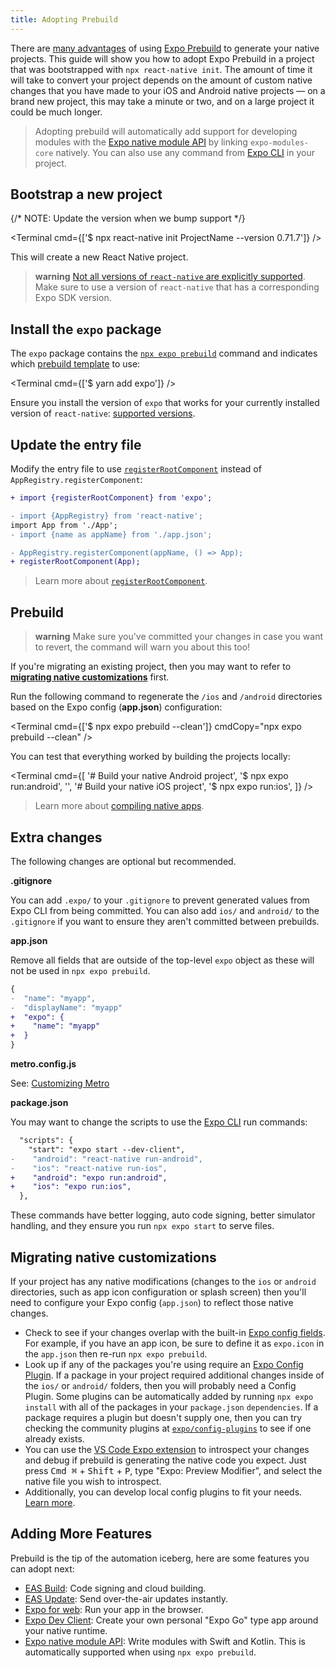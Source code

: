 ```yaml
---
title: Adopting Prebuild
---
```



There are [many advantages](/workflow/prebuild#pitch) of using [Expo Prebuild][prebuild] to generate your native projects. This guide will show you how to adopt Expo Prebuild in a project that was bootstrapped with `npx react-native init`. The amount of time it will take to convert your project depends on the amount of custom native changes that you have made to your iOS and Android native projects — on a brand new project, this may take a minute or two, and on a large project it could be much longer.

> Adopting prebuild will automatically add support for developing modules with the [Expo native module API][expo-modules-core] by linking `expo-modules-core` natively. You can also use any command from [Expo CLI][cli] in your project.

## Bootstrap a new project

{/* NOTE: Update the version when we bump support */}

<Terminal cmd={['$ npx react-native init ProjectName --version 0.71.7']} />

This will create a new React Native project.

> **warning** [Not all versions of `react-native` are explicitly supported][version-support]. Make sure to use a version of `react-native` that has a corresponding Expo SDK version.

## Install the `expo` package

The `expo` package contains the [`npx expo prebuild`](/more/expo-cli/#prebuild) command and indicates which [prebuild template](/workflow/prebuild#templates) to use:

<Terminal cmd={['$ yarn add expo']} />

Ensure you install the version of `expo` that works for your currently installed version of `react-native`: [supported versions](version-support).

## Update the entry file

Modify the entry file to use [`registerRootComponent`](/versions/latest/sdk/register-root-component) instead of `AppRegistry.registerComponent`:

```diff
+ import {registerRootComponent} from 'expo';

- import {AppRegistry} from 'react-native';
import App from './App';
- import {name as appName} from './app.json';

- AppRegistry.registerComponent(appName, () => App);
+ registerRootComponent(App);
```

> Learn more about [`registerRootComponent`](/versions/latest/sdk/register-root-component#registerrootcomponentcomponent).

## Prebuild

> **warning** Make sure you've committed your changes in case you want to revert, the command will warn you about this too!

If you're migrating an existing project, then you may want to refer to [**migrating native customizations**](#migrating-native-customizations) first.

Run the following command to regenerate the `/ios` and `/android` directories based on the Expo config (**app.json**) configuration:

<Terminal cmd={['$ npx expo prebuild --clean']} cmdCopy="npx expo prebuild --clean" />

You can test that everything worked by building the projects locally:

<Terminal
  cmd={[
    '# Build your native Android project',
    '$ npx expo run:android',
    '',
    '# Build your native iOS project',
    '$ npx expo run:ios',
  ]}
/>

> Learn more about [compiling native apps](/more/expo-cli/#compiling).

## Extra changes

The following changes are optional but recommended.

**.gitignore**

You can add `.expo/` to your `.gitignore` to prevent generated values from Expo CLI from being committed. You can also add `ios/` and `android/` to the `.gitignore` if you want to ensure they aren't committed between prebuilds.

**app.json**

Remove all fields that are outside of the top-level `expo` object as these will not be used in `npx expo prebuild`.

```diff
{
-  "name": "myapp",
-  "displayName": "myapp"
+  "expo": {
+    "name": "myapp"
+  }
}
```

**metro.config.js**

See: [Customizing Metro](/guides/customizing-metro.mdx)

**package.json**

You may want to change the scripts to use the [Expo CLI](/more/expo-cli/#compiling) run commands:

```diff
  "scripts": {
    "start": "expo start --dev-client",
-    "android": "react-native run-android",
-    "ios": "react-native run-ios",
+    "android": "expo run:android",
+    "ios": "expo run:ios",
  },
```

These commands have better logging, auto code signing, better simulator handling, and they ensure you run `npx expo start` to serve files.

## Migrating native customizations

If your project has any native modifications (changes to the `ios` or `android` directories, such as app icon configuration or splash screen) then you'll need to configure your Expo config (`app.json`) to reflect those native changes.

- Check to see if your changes overlap with the built-in [Expo config fields](/versions/latest/config/app/). For example, if you have an app icon, be sure to define it as `expo.icon` in the `app.json` then re-run `npx expo prebuild`.
- Look up if any of the packages you're using require an [Expo Config Plugin][config-plugins]. If a package in your project required additional changes inside of the `ios/` or `android/` folders, then you will probably need a Config Plugin. Some plugins can be automatically added by running `npx expo install` with all of the packages in your `package.json` `dependencies`. If a package requires a plugin but doesn't supply one, then you can try checking the community plugins at [`expo/config-plugins`](https://github.com/expo/config-plugins) to see if one already exists.
- You can use the [VS Code Expo extension][vs-code-expo] to introspect your changes and debug if prebuild is generating the native code you expect. Just press <kbd>Cmd ⌘</kbd> + <kbd>Shift</kbd> + <kbd>P</kbd>, type "Expo: Preview Modifier", and select the native file you wish to introspect.
- Additionally, you can develop local config plugins to fit your needs. [Learn more](/config-plugins/development-and-debugging/#develop-a-plugin).

## Adding More Features

Prebuild is the tip of the automation iceberg, here are some features you can adopt next:

- [EAS Build](/build/setup): Code signing and cloud building.
- [EAS Update](/build/updates): Send over-the-air updates instantly.
- [Expo for web](/workflow/web): Run your app in the browser.
- [Expo Dev Client][dev-client]: Create your own personal "Expo Go" type app around your native runtime.
- [Expo native module API][expo-modules-core]: Write modules with Swift and Kotlin. This is automatically supported when using `npx expo prebuild`.

[vs-code-expo]: https://marketplace.visualstudio.com/items?itemName=byCedric.vscode-expo
[expo-modules-core]: /modules/module-api
[dev-client]: /develop/development-builds/introduction/
[config-plugins]: /config-plugins/introduction/
[prebuild]: /workflow/prebuild
[cli]: /more/expo-cli/
[version-support]: /versions/latest/#each-expo-sdk-version-depends-on-a-react-native-version
